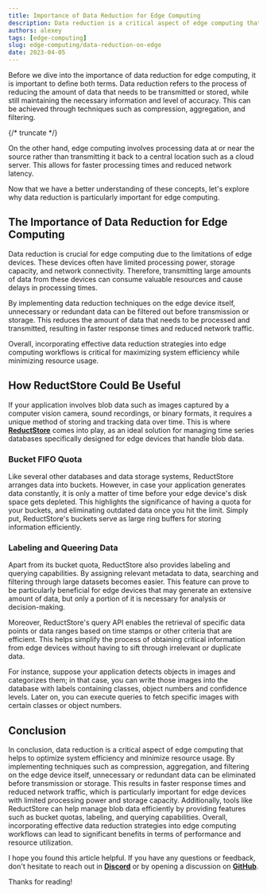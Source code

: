 ```yaml
---
title: Importance of Data Reduction for Edge Computing
description: Data reduction is a critical aspect of edge computing that helps to optimize system efficiency and minimize resource usage. 
authors: alexey
tags: [edge-computing]
slug: edge-computing/data-reduction-on-edge
date: 2023-04-05
---
```


Before we dive into the importance of data reduction for edge computing, it is important to define both terms. 
Data reduction refers to the process of reducing the amount of data that needs to be transmitted or stored, while still maintaining the necessary information and level of accuracy. 
This can be achieved through techniques such as compression, aggregation, and filtering.

{/* truncate */}

On the other hand, edge computing involves processing data at or near the source rather than transmitting it back to a central location such as a cloud server. 
This allows for faster processing times and reduced network latency.

Now that we have a better understanding of these concepts, let's explore why data reduction is particularly important for edge computing.

## The Importance of Data Reduction for Edge Computing

Data reduction is crucial for edge computing due to the limitations of edge devices. 
These devices often have limited processing power, storage capacity, and network connectivity. 
Therefore, transmitting large amounts of data from these devices can consume valuable resources and cause delays in processing times.

By implementing data reduction techniques on the edge device itself, unnecessary or redundant data can be filtered out before transmission or storage. 
This reduces the amount of data that needs to be processed and transmitted, resulting in faster response times and reduced network traffic.

Overall, incorporating effective data reduction strategies into edge computing workflows is critical for maximizing system efficiency while minimizing resource usage.

## How ReductStore Could Be Useful

If your application involves blob data such as images captured by a computer vision camera, sound recordings, or binary formats, it requires a unique method of storing and tracking data over time. 
This is where [**ReductStore**](https://www.reduct.store) comes into play, as an ideal solution for managing time series databases specifically designed for edge devices that handle blob data.

### Bucket FIFO Quota

Like several other databases and data storage systems, ReductStore arranges data into buckets. 
However, in case your application generates data constantly, it is only a matter of time before your edge device's disk space gets depleted. 
This highlights the significance of having a quota for your buckets, and eliminating outdated data once you hit the limit. 
Simply put, ReductStore's buckets serve as large ring buffers for storing information efficiently.

### Labeling and Queering Data

Apart from its bucket quota, ReductStore also provides labeling and querying capabilities. 
By assigning relevant metadata to data, searching and filtering through large datasets becomes easier. 
This feature can prove to be particularly beneficial for edge devices that may generate an extensive amount of data, but only a portion of it is necessary for analysis or decision-making.

Moreover, ReductStore's query API enables the retrieval of specific data points or data ranges based on time stamps or other criteria that are efficient.
This helps simplify the process of obtaining critical information from edge devices without having to sift through irrelevant or duplicate data.

For instance, suppose your application detects objects in images and categorizes them; in that case, you can write those images into the database with labels containing classes, object numbers and confidence levels. 
Later on, you can execute queries to fetch specific images with certain classes or object numbers.

## Conclusion

In conclusion, data reduction is a critical aspect of edge computing that helps to optimize system efficiency and minimize resource usage.
By implementing techniques such as compression, aggregation, and filtering on the edge device itself, unnecessary or redundant data can be eliminated before transmission or storage.
This results in faster response times and reduced network traffic, which is particularly important for edge devices with limited processing power and storage capacity.
Additionally, tools like ReductStore can help manage blob data efficiently by providing features such as bucket quotas, labeling, and querying capabilities.
Overall, incorporating effective data reduction strategies into edge computing workflows can lead to significant benefits in terms of performance and resource utilization.

I hope you found this article helpful. If you have any questions or feedback, don't hesitate to reach out in [**Discord**](https://discord.com/invite/8wPtPGJYsn)
or by opening a discussion on [**GitHub**](https://github.com/reductstore/reductstore/discussions).

Thanks for reading!